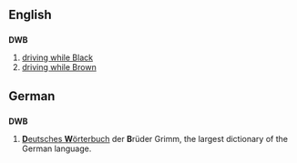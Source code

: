 ==English==

==={{initialism}}===
'''DWB'''

# [[driving while Black]]
# [[driving while Brown]]

==German==
{{wikipedia|lang=de}}
==={{initialism}}===
'''DWB'''
# [[Deutsches Wörterbuch|'''D'''eutsches '''W'''örterbuch]] der '''B'''rüder Grimm, the largest dictionary of the German language.